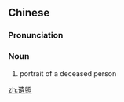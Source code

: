 {{also|遗照}}
==Chinese==
{{zh-forms|s=遗照}}

===Pronunciation===
{{zh-pron
|m=yízhào
|c=wai4 ziu3
|cat=n
}}

===Noun===
{{zh-noun}}

# portrait of a deceased person

{{zh-cat|Death|Photography}}

[[zh:遺照]]